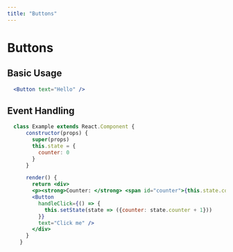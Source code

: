 ```yaml
---
title: "Buttons"
---
```


# Buttons

## Basic Usage

```.jsx
  <Button text="Hello" />
```

## Event Handling

```.jsx
  class Example extends React.Component {
      constructor(props) {
        super(props)
        this.state = {
          counter: 0
        }
      }

      render() {
        return <div>
        <p><strong>Counter: </strong> <span id="counter">{this.state.counter}</span></p>
        <Button
          handleClick={() => {
            this.setState(state => ({counter: state.counter + 1}))
          }}
          text="Click me" />
        </div>
      }
    }
```
